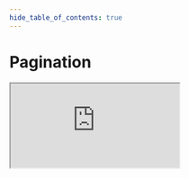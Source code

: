 ```yaml
---
hide_table_of_contents: true
---
```


# Pagination
<iframe
    src="https://codesandbox.io/p/sandbox/pagination-cl7cxy?codemirror=1&hidenavigation=1&file=%2Fsrc%2FApp.tsx"
    style={{width: '100%', height: '500px', border: 0, borderRadius: '4px', overflow: 'hidden'}}
    allow="accelerometer; ambient-light-sensor; camera; encrypted-media; geolocation; gyroscope; hid; microphone; midi; payment; usb; vr; xr-spatial-tracking"
    sandbox="allow-forms allow-modals allow-popups allow-presentation allow-same-origin allow-scripts"
/>


### Using default Pagination

By default `@arkejs/table` uses a default Pagination component.
In order to enable it you just need to remove the `type` property from pagination config.


```jsx
 const { tableProps, goToPage, currentPage, pageCount } = useTable({
    pagination: {
      totalCount: 100,
      pageSize,
      // type: "custom",
    },
  });
```

The default component can be customized by using the exposed classes:

* `.arke__table__pagination`
* `.arke__table__pagination__button`
* `.arke__table__pagination__button--active`
